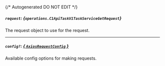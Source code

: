 {/* Autogenerated DO NOT EDIT  */}

##### `request`: *{`operations.C1ApiTaskV1TaskServiceGetRequest`}*
The request object to use for the request.
<Collapsible>
    <C1ApiTaskV1TaskServiceGetRequest/>
</Collapsible>

---
##### `config?`: [*{ `AxiosRequestConfig` }*](https://axios-http.com/docs/req_config)
Available config options for making requests.


